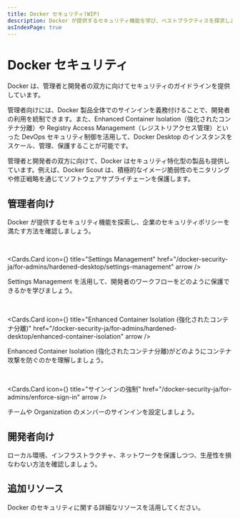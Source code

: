 ```yaml
---
title: Docker セキュリティ(WIP)
description: Docker が提供するセキュリティ機能を学び、ベストプラクティスを探求しましょう。
asIndexPage: true
---
```



# Docker セキュリティ

Docker は、管理者と開発者の双方に向けてセキュリティのガイドラインを提供しています。

管理者向けには、Docker 製品全体でのサインインを義務付けることで、開発者の利用を統制できます。また、Enhanced Container Isolation（強化されたコンテナ分離）や Registry Access Management（レジストリアクセス管理）といった DevOps セキュリティ制御を活用して、Docker Desktop のインスタンスをスケール、管理、保護することが可能です。

管理者と開発者の双方に向けて、Docker はセキュリティ特化型の製品も提供しています。例えば、Docker Scout は、積極的なイメージ脆弱性のモニタリングや修正戦略を通じてソフトウェアサプライチェーンを保護します。

## 管理者向け

Docker が提供するセキュリティ機能を探索し、企業のセキュリティポリシーを満たす方法を確認しましょう。

<br />

<Cards.Card
  icon={<GoShieldLock />}
  title="Settings Management"
  href="/docker-security-ja/for-admins/hardened-desktop/settings-management"
  arrow
/>

Settings Management を活用して、開発者のワークフローをどのように保護できるかを学びましょう。

<br />

<Cards.Card
  icon={<MdSecurity />}
  title="Enhanced Container Isolation (強化されたコンテナ分離)"
  href="/docker-security-ja/for-admins/hardened-desktop/enhanced-container-isolation"
  arrow
/>

Enhanced Container Isolation (強化されたコンテナ分離)がどのようにコンテナ攻撃を防ぐのかを理解しましょう。

<br />

<Cards.Card
  icon={<GoPasskeyFill />}
  title="サインインの強制"
  href="/docker-security-ja/for-admins/enforce-sign-in"
  arrow
/>

チームや Organization のメンバーのサインインを設定しましょう。

## 開発者向け

ローカル環境、インフラストラクチャ、ネットワークを保護しつつ、生産性を損なわない方法を確認しましょう。

## 追加リソース

Docker のセキュリティに関する詳細なリソースを活用してください。
